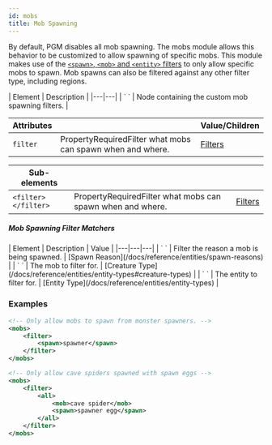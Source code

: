 ```yaml
---
id: mobs
title: Mob Spawning
---
```


By default, PGM disables all mob spawning. The mobs module allows this behavior to be customized to allow spawning of specific mobs.
This module makes use of the [`<spawn>`, `<mob>` and `<entity>` filters](/docs/modules/mechanics/filters#entity-filters) to only allow specific mobs to spawn.
Mob spawns can also be filtered against any other filter type, including regions.

<div className="table-container">
  | Element | Description |
  |---|---|
  | `<mobs> </mobs>` | Node containing the custom mob spawning filters. |

  | Attributes || Value/Children |
  |---|---|---|
  | `filter` | <span className="badge badge--secondary" title="Can be either this sub-element or an attribute.">Property</span><span className="badge badge--danger">Required</span>Filter what mobs can spawn when and where. | [Filters](/docs/modules/mechanics/filters) |

  | Sub-elements |||
  |---|---|---|
  | `<filter> </filter>` | <span className="badge badge--secondary" title="Can be either this sub-element or an attribute.">Property</span><span className="badge badge--danger">Required</span>Filter what mobs can spawn when and where. | [Filters](/docs/modules/mechanics/filters) |
</div>

##### Mob Spawning Filter Matchers

<div className="table-container">
  | Element | Description | Value |
  |---|---|---|
  | `<spawn> </spawn>` | Filter the reason a mob is being spawned. | [Spawn Reason](/docs/reference/entities/spawn-reasons) |
  | `<mob> </mob>` | The mob to filter for. | [Creature Type](/docs/reference/entities/entity-types#creature-types) |
  | `<entity> </entity>` | The entity to filter for. | [Entity Type](/docs/reference/entities/entity-types) |
</div>

### Examples

```xml
<!-- Only allow mobs to spawn from monster spawners. -->
<mobs>
    <filter>
        <spawn>spawner</spawn>
    </filter>
</mobs>

<!-- Only allow cave spiders spawned with spawn eggs -->
<mobs>
    <filter>
        <all>
            <mob>cave spider</mob>
            <spawn>spawner egg</spawn>
        </all>
    </filter>
</mobs>
```
